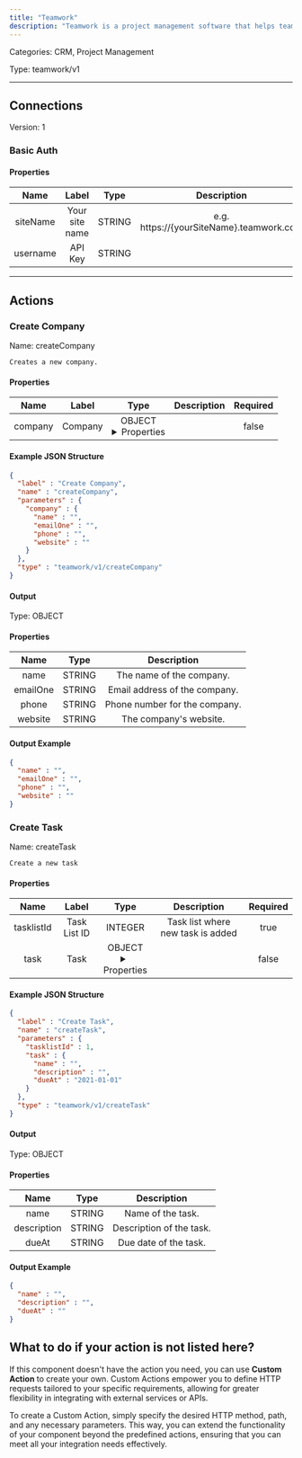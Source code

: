 ```yaml
---
title: "Teamwork"
description: "Teamwork is a project management software that helps teams collaborate, organize tasks, and track progress efficiently."
---
```



Categories: CRM, Project Management


Type: teamwork/v1

<hr />




## Connections

Version: 1


### Basic Auth

#### Properties

|      Name       |      Label     |     Type     |     Description     | Required |
|:---------------:|:--------------:|:------------:|:-------------------:|:--------:|
| siteName | Your site name | STRING | e.g. https://&#123;yourSiteName&#125;.teamwork.com | true |
| username | API Key | STRING |  | true |





<hr />


## Actions


### Create Company
Name: createCompany

`Creates a new company.`

#### Properties

|      Name       |      Label     |     Type     |     Description     | Required |
|:---------------:|:--------------:|:------------:|:-------------------:|:--------:|
| company | Company | OBJECT <details> <summary> Properties </summary> &#123;STRING\(name), STRING\(emailOne), STRING\(phone), STRING\(website)&#125; </details> |  | false |

#### Example JSON Structure
```json
{
  "label" : "Create Company",
  "name" : "createCompany",
  "parameters" : {
    "company" : {
      "name" : "",
      "emailOne" : "",
      "phone" : "",
      "website" : ""
    }
  },
  "type" : "teamwork/v1/createCompany"
}
```

#### Output



Type: OBJECT


#### Properties

|     Name     |     Type     |     Description     |
|:------------:|:------------:|:-------------------:|
| name | STRING | The name of the company. |
| emailOne | STRING | Email address of the company. |
| phone | STRING | Phone number for the company. |
| website | STRING | The company's website. |




#### Output Example
```json
{
  "name" : "",
  "emailOne" : "",
  "phone" : "",
  "website" : ""
}
```


### Create Task
Name: createTask

`Create a new task`

#### Properties

|      Name       |      Label     |     Type     |     Description     | Required |
|:---------------:|:--------------:|:------------:|:-------------------:|:--------:|
| tasklistId | Task List ID | INTEGER | Task list where new task is added | true |
| task | Task | OBJECT <details> <summary> Properties </summary> &#123;STRING\(name), STRING\(description), DATE\(dueAt)&#125; </details> |  | false |

#### Example JSON Structure
```json
{
  "label" : "Create Task",
  "name" : "createTask",
  "parameters" : {
    "tasklistId" : 1,
    "task" : {
      "name" : "",
      "description" : "",
      "dueAt" : "2021-01-01"
    }
  },
  "type" : "teamwork/v1/createTask"
}
```

#### Output



Type: OBJECT


#### Properties

|     Name     |     Type     |     Description     |
|:------------:|:------------:|:-------------------:|
| name | STRING | Name of the task. |
| description | STRING | Description of the task. |
| dueAt | STRING | Due date of the task. |




#### Output Example
```json
{
  "name" : "",
  "description" : "",
  "dueAt" : ""
}
```




## What to do if your action is not listed here?

If this component doesn't have the action you need, you can use **Custom Action** to create your own. Custom Actions empower you to define HTTP requests tailored to your specific requirements, allowing for greater flexibility in integrating with external services or APIs.

To create a Custom Action, simply specify the desired HTTP method, path, and any necessary parameters. This way, you can extend the functionality of your component beyond the predefined actions, ensuring that you can meet all your integration needs effectively.

